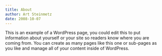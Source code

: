 ```yaml
---
title: About
author: Art Steinmetz
date: 2008-10-07
---
```

This is an example of a WordPress page, you could edit this to put information about yourself or your site so readers know where you are coming from. You can create as many pages like this one or sub-pages as you like and manage all of your content inside of WordPress.
